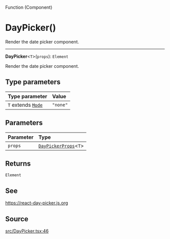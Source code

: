 <SectionTitle>Function (Component)</SectionTitle>

# DayPicker()

<Description>
Render the date picker component.
</Description>

---

<a id="undefined" name="undefined"></a>

<SignatureMemberIdentifier>**DayPicker**\<`T`\>(`props`): `Element`</SignatureMemberIdentifier>

Render the date picker component.

## Type parameters

| Type parameter | Value |
| :------ | :------ |
| `T` extends [`Mode`](/api/next/type-aliases/Mode.md) | `"none"` |

## Parameters

| Parameter | Type |
| :------ | :------ |
| `props` | [`DayPickerProps`](/api/next/type-aliases/DayPickerProps.md)\<`T`\> |

## Returns

`Element`

## See

https://react-day-picker.js.org

## Source

[src/DayPicker.tsx:46](https://github.com/gpbl/react-day-picker/blob/next/src/DayPicker.tsx#L46)
